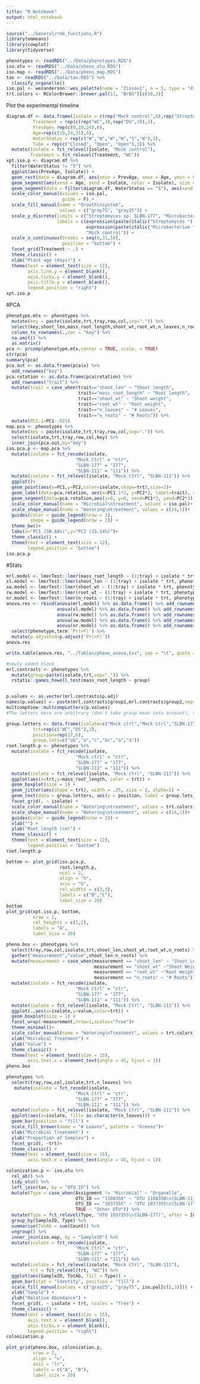 ```yaml
---
title: "R Notebook"
output: html_notebook
---
```


```r
source("../General/rmb_functions.R")
library(emmeans)
library(cowplot)
library(tidyverse)
```

```r
phenotypes <- readRDS("../Data/phenotypes.RDS")
iso.otu <- readRDS("../Data/pheno_otu.RDS")
iso.map <- readRDS("../Data/pheno_map.RDS")
tax <- readRDS("../Data/tax.RDS") %>% 
  classify_organelle()
iso.pal <- wesanderson::wes_palette(name = "Zissou1", n = 5, type = "discrete")[c(1,3,5)]
trt.colors <- RColorBrewer::brewer.pal(11, "BrBG")[c(10,3)]
```


Plot the experimental timeline
```r
diagram.df <- data.frame(Isolate = c(rep("Mock control",6),rep("Streptomyces sp. SLBN-177",6),rep("Microbacterium sp. SLBN-111",6)),
          Treatment = rep(c(rep("WC",3),rep("DS",3)),3),
          PrevAge= rep(c(0,10,24),6),
          Age=rep(c(10,24,31),6),
          WaterStatus = rep(c("W","W","W","W","S","W"),3),
          Tube = rep(c("Closed", "Open", "Open"),3)) %>% 
  mutate(Isolate = fct_relevel(Isolate, "Mock control"),
         Treatment = fct_relevel(Treatment, "WC"))
xpt.iso.p <- diagram.df %>% 
  filter(WaterStatus != "S") %>% 
  ggplot(aes(PrevAge, Isolate)) +
  geom_rect(data = diagram.df, aes(xmin = PrevAge, xmax = Age, ymin = 0.5, ymax = 3.5, fill = Tube)) +
  geom_segment(aes(xend = Age, yend = Isolate, color = Isolate), size = 3, linetype = 1) +
  geom_segment(data = filter(diagram.df, WaterStatus == "S"), aes(xend = Age, yend = Isolate, color = Isolate), linetype = 2) +
  scale_color_manual(values = iso.pal, 
                     guide = F) +
  scale_fill_manual(name = "Growth\nsystem",
                    values = c("gray75", "gray25")) +
  scale_y_discrete(limits = c("Streptomyces sp. SLBN-177", "Microbacterium sp. SLBN-111", "Mock control"),
                   labels = c(expression(paste(italic("Streptomyces "), "sp. SLBN-177", sep = "")),
                              expression(paste(italic("Microbacterium "), "sp. SLBN-111", sep = "")),
                              "Mock control")) +
  scale_x_continuous(breaks = seq(0,31,10),
                     position = "bottom") +
  facet_grid(Treatment ~ .) +
  theme_classic() +
  xlab("Plant age (days)") +
  theme(text = element_text(size = 12),
        axis.line.y = element_blank(),
        axis.ticks.y = element_blank(),
        axis.title.y = element_blank(),
        legend.position = "right")
xpt.iso.p
```


#PCA
```r
phenotype.mtx <- phenotypes %>%
  mutate(key = paste(isolate,trt,tray,row,col,sep=".")) %>%
  select(key,shoot_len,mass_root_length,shoot_wt,root_wt,n_leaves,n_roots) %>%
  column_to_rownames(.,var = "key") %>%
  na.omit() %>%
  as.matrix()
pca <- prcomp(phenotype.mtx,center = TRUE, scale. = TRUE)
str(pca)
summary(pca)
pca.out <- as.data.frame(pca$x) %>%
  add_rownames("key")
pca.rotation <- as.data.frame(pca$rotation) %>%
  add_rownames("trait") %>%
  mutate(trait = case_when(trait=="shoot_len" ~ "Shoot length",
                           trait=="mass_root_length" ~ "Root length",
                           trait=="shoot_wt" ~ "Shoot weight",
                           trait=="root_wt" ~ "Root weight",
                           trait=="n_leaves" ~ "# Leaves",
                           trait=="n_roots" ~ "# Roots")) %>%
  mutate(PC1.1=PC1-.025)
map.pca <- phenotypes %>%
  mutate(key = paste(isolate,trt,tray,row,col,sep=".")) %>%
  select(isolate,trt,tray,row,col,key) %>%
  inner_join(pca.out,by="key")
iso.pca.p <- map.pca %>% 
  mutate(isolate = fct_recode(isolate,
                          "Mock Ctrl" = "ctr",
                          "SLBN-177" = "177",
                          "SLBN-111" = "111")) %>% 
  mutate(isolate = fct_relevel(isolate, "Mock Ctrl", "SLBN-111")) %>% 
  ggplot()+
  geom_point(aes(x=PC1,y=PC2,color=isolate,shape=trt),size=2)+
  geom_label(data=pca.rotation, aes(x=PC1.1*3, y=PC2*3, label=trait), size = 4, hjust=1, alpha = 0.5)+
  geom_segment(data=pca.rotation,aes(x=0, y=0, xend=PC1*3, yend=PC2*3),arrow=arrow(length=unit(.25,"picas")))+
  scale_color_manual(name = "Microbial\ntreatment", values = iso.pal)+
  scale_shape_manual(name = "Watering\ntreatment", values = c(16,1))+
  guides(color = guide_legend(nrow = 3),
         shape = guide_legend(nrow = 2)) +
  theme_bw()+
  labs(x="PC1 (58.68%)",y="PC2 (15.14%)")+
  theme_classic() +
  theme(text = element_text(size = 12),
        legend.position = "bottom")
iso.pca.p
```
#Stats
```r
mrl.model <- lmerTest::lmer(mass_root_length ~ (1|tray) + isolate * trt, phenotypes)
sl.model <- lmerTest::lmer(shoot_len ~ (1|tray) + isolate * trt, phenotypes)
sw.model <- lmerTest::lmer(shoot_wt ~ (1|tray) + isolate * trt, phenotypes)
rw.model <- lmerTest::lmer(root_wt ~ (1|tray) + isolate * trt, phenotypes)
nr.model <- lmerTest::lmer(n_roots ~ (1|tray) + isolate * trt, phenotypes)
anova.res <- rbind(anova(mrl.model) %>% as.data.frame() %>% add_rownames("term") %>% mutate(phenotype="Root Length"),
                   anova(sl.model) %>% as.data.frame() %>% add_rownames("term") %>% mutate(phenotype="Shoot Length"),
                   anova(rw.model) %>% as.data.frame() %>% add_rownames("term") %>% mutate(phenotype="Root Weight"), 
                   anova(sw.model) %>% as.data.frame() %>% add_rownames("term") %>% mutate(phenotype="Shoot Weight"),
                   anova(nr.model) %>% as.data.frame() %>% add_rownames("term") %>% mutate(phenotype="# Roots")) %>%
  select(phenotype,term:`Pr(>F)`) %>%
  mutate(p.adjusted=p.adjust(`Pr(>F)`))
anova.res

write.table(anova.res, "../Tables/pheno_anova.tsv", sep = "\t", quote = F, row.names = F)
```

```r
#newly added block
mrl.contrasts <- phenotypes %>%
  mutate(group=paste(isolate,trt,sep=".")) %>%
  rstatix::games_howell_test(mass_root_length ~ group)


p.values <- as.vector(mrl.contrasts$p.adj)
names(p.values) <- paste(mrl.contrasts$group1,mrl.contrasts$group2,sep="-")
multcompView::multcompLetters(p.values)
#The letters here are arbitrary (don't take group mean into account), so I switched 'b' and 'c' to conform with the means in the dataset below
```


```r
group.letters <- data.frame(isolate=c("Mock ctrl","Mock ctrl","SLBN-177","SLBN-177","SLBN-111","SLBN-111"),
          trt=rep(c("WC","DS"),3),
          position=rep(17,6),
          group.lets=c("ab","a","c","bc","a","a"))
root.length.p <- phenotypes %>%
  mutate(isolate = fct_recode(isolate,
                          "Mock ctrl" = "ctr",
                          "SLBN-177" = "177",
                          "SLBN-111" = "111")) %>%
  mutate(isolate = fct_relevel(isolate, "Mock ctrl", "SLBN-111")) %>% 
  ggplot(aes(x=trt,y=mass_root_length, color = trt)) +
  geom_boxplot(size = 1) +
  geom_jitter(aes(shape = trt), width = .25, size = 2, alpha=1) +
  geom_text(data = group.letters, aes(y = position, label = group.lets), size = 5,color = "black") +
  facet_grid(. ~ isolate) +
  scale_color_manual(name = "Watering\ntreatment", values = trt.colors) +
  scale_shape_manual(name = "Watering\ntreatment", values = c(16,1))+
  guides(color = guide_legend(nrow = 2)) +
  xlab("") +
  ylab("Root length (cm)") +
  theme_classic() +
  theme(text = element_text(size = 12),
        legend.position = "bottom")
root.length.p
```

```r
bottom <- plot_grid(iso.pca.p, 
                    root.length.p, 
                    ncol = 2,
                    align = "h",
                    axis = "b",
                    rel_widths = c(3,3),
                    labels = c("B","C"),
                    label_size = 20)
bottom
plot_grid(xpt.iso.p, bottom, 
          nrow = 2,
          rel_heights = c(1,2),
          labels = "A",
          label_size = 20)
```

```r
pheno.box <- phenotypes %>%
  select(tray,row,col,isolate,trt,shoot_len,shoot_wt,root_wt,n_roots) %>%
  gather("measurement","value",shoot_len:n_roots) %>%
  mutate(measurement = case_when(measurement == "shoot_len" ~ "Shoot Length (cm)",
                                 measurement == "shoot_wt" ~"Shoot Weight (g)",
                                 measurement == "root_wt" ~"Root Weight (g)",
                                 measurement == "n_roots" ~ "# Roots")) %>%
  mutate(isolate = fct_recode(isolate,
                          "Mock Ctrl" = "ctr",
                          "SLBN-177" = "177",
                          "SLBN-111" = "111")) %>% 
  mutate(isolate = fct_relevel(isolate, "Mock Ctrl", "SLBN-111")) %>% 
  ggplot(.,aes(x=isolate,y=value,color=trt)) +
  geom_boxplot(size = 1) +
  facet_wrap(~measurement,nrow=1,scales="free")+
  theme_minimal()+
  scale_color_manual(name = "Watering\nTreatment", values = trt.colors)+
  xlab("Microbial Treatment") +
  ylab("Value") +
  theme_classic() +
  theme(text = element_text(size = 15),
        axis.text.x = element_text(angle = 45, hjust = 1))
pheno.box
```

```r
phenotypes %>%
  select(tray,row,col,isolate,trt,n_leaves) %>%
   mutate(isolate = fct_recode(isolate,
                          "Mock Ctrl" = "ctr",
                          "SLBN-177" = "177",
                          "SLBN-111" = "111")) %>% 
  mutate(isolate = fct_relevel(isolate, "Mock Ctrl", "SLBN-111")) %>% 
  ggplot(aes(x=isolate, fill= as.character(n_leaves))) +
  geom_bar(position = "fill") +
  scale_fill_brewer(name = "# Leaves", palette = "Greens")+
  xlab("Microbial Treatment") +
  ylab("Proportion of Samples") +
  facet_grid(. ~trt)+
  theme_classic() +
  theme(text = element_text(size = 15),
        axis.text.x = element_text(angle = 45, hjust = 1))
```


```r
colonization.p <- iso.otu %>% 
  rel_ab() %>% 
  tidy_otu() %>% 
  left_join(tax, by = "OTU_ID") %>% 
  mutate(Type = case_when(Assignment != "Microbial" ~ "Organelle",
                          OTU_ID == "1108350" ~ "OTU 1108350\n(SLBN-111)",
                          OTU_ID == "1037355" ~ "OTU 1037355\n(SLBN-177)",
                          TRUE ~ "Other OTU")) %>% 
  mutate(Type = fct_relevel(Type, "OTU 1037355\n(SLBN-177)", after = Inf)) %>% 
  group_by(SampleID, Type) %>% 
  summarise(TotAb = sum(Count)) %>% 
  ungroup() %>% 
  inner_join(iso.map, by = "SampleID") %>% 
  mutate(isolate = fct_recode(isolate,
                          "Mock Ctrl" = "ctr",
                          "SLBN-177" = "177",
                          "SLBN-111" = "111")) %>%
  mutate(isolate = fct_relevel(isolate, "Mock Ctrl", "SLBN-111"),
         trt = fct_relevel(trt, "WC")) %>% 
  ggplot(aes(SampleID, TotAb, fill = Type)) +
  geom_bar(stat = "identity", position = "fill") +
  scale_fill_manual(values = c("gray25", "gray75", iso.pal[c(2,3)])) +
  xlab("Sample") +
  ylab("Relative Abundance") +
  facet_grid(. ~ isolate + trt, scales = "free") +
  theme_classic() +
  theme(text = element_text(size = 15),
        axis.text.x = element_blank(),
        axis.ticks.x = element_blank(),
        legend.position = "right")
colonization.p
```

```r
plot_grid(pheno.box, colonization.p, 
          nrow = 2,
          align = "v",
          axis = "lr",
          labels = c("A", "B"),
          label_size = 20)
```